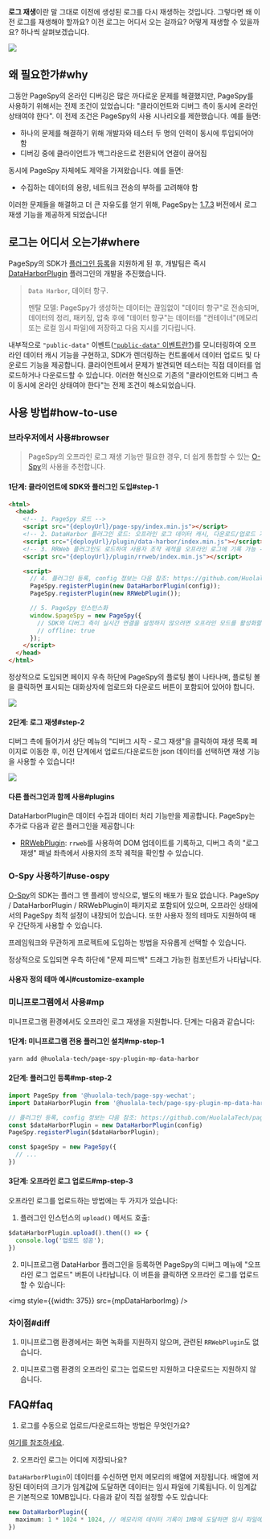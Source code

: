 [release-1.7.3]: https://github.com/HuolalaTech/page-spy-web/releases/tag/v1.7.3
[public-data-event]: https://github.com/HuolalaTech/page-spy/blob/main/docs/plugin_zh.md#행동-규약


**로그 재생**이란 말 그대로 이전에 생성된 로그를 다시 재생하는 것입니다. 그렇다면 왜 이전 로그를 재생해야 할까요? 이전 로그는 어디서 오는 걸까요? 어떻게 재생할 수 있을까요? 하나씩 살펴보겠습니다.

<img src={replayGif} />

## 왜 필요한가#why

그동안 PageSpy의 온라인 디버깅은 많은 까다로운 문제를 해결했지만, PageSpy를 사용하기 위해서는 전제 조건이 있었습니다: "클라이언트와 디버그 측이 동시에 온라인 상태여야 한다". 이 전제 조건은 PageSpy의 사용 시나리오를 제한했습니다. 예를 들면:

- 하나의 문제를 해결하기 위해 개발자와 테스터 두 명의 인력이 동시에 투입되어야 함
- 디버깅 중에 클라이언트가 백그라운드로 전환되어 연결이 끊어짐

동시에 PageSpy 자체에도 제약을 가져왔습니다. 예를 들면:

- 수집하는 데이터의 용량, 네트워크 전송의 부하를 고려해야 함

이러한 문제들을 해결하고 더 큰 자유도를 얻기 위해, PageSpy는 [1.7.3][release-1.7.3] 버전에서 로그 재생 기능을 제공하게 되었습니다!

## 로그는 어디서 오는가#where

PageSpy의 SDK가 [플러그인 등록](./plugins)을 지원하게 된 후, 개발팀은 즉시 [DataHarborPlugin]({VITE_PLUGIN_DATA_HARBOR}) 플러그인의 개발을 추진했습니다.

> `Data Harbor`, 데이터 항구.
> 
> 멘탈 모델: PageSpy가 생성하는 데이터는 끊임없이 "데이터 항구"로 전송되며, 데이터의 정리, 패키징, 압축 후에 "데이터 항구"는 데이터를 "컨테이너"(메모리 또는 로컬 임시 파일)에 저장하고 다음 지시를 기다립니다.

내부적으로 `"public-data"` 이벤트([`"public-data"` 이벤트란?](./plugins#convention))를 모니터링하여 오프라인 데이터 캐시 기능을 구현하고, SDK가 렌더링하는 컨트롤에서 데이터 업로드 및 다운로드 기능을 제공합니다. 클라이언트에서 문제가 발견되면 테스터는 직접 데이터를 업로드하거나 다운로드할 수 있습니다. 이러한 혁신으로 기존의 "클라이언트와 디버그 측이 동시에 온라인 상태여야 한다"는 전제 조건이 해소되었습니다.

## 사용 방법#how-to-use

### 브라우저에서 사용#browser

> PageSpy의 오프라인 로그 재생 기능만 필요한 경우, 더 쉽게 통합할 수 있는 [O-Spy](#use-ospy)의 사용을 추천합니다.

#### 1단계: 클라이언트에 SDK와 플러그인 도입#step-1

```html
<html>
  <head>
    <!-- 1. PageSpy 로드 -->
    <script src="{deployUrl}/page-spy/index.min.js"></script>
    <!-- 2. DataHarbor 플러그인 로드: 오프라인 로그 데이터 캐시, 다운로드/업로드 기능 제공 -->
    <script src="{deployUrl}/plugin/data-harbor/index.min.js"></script>
    <!-- 3. RRWeb 플러그인도 로드하여 사용자 조작 궤적을 오프라인 로그에 기록 가능 -->
    <script src="{deployUrl}/plugin/rrweb/index.min.js"></script>

    <script>
      // 4. 플러그인 등록, config 정보는 다음 참조: https://github.com/HuolalaTech/page-spy/blob/main/packages/page-spy-plugin-data-harbor
      PageSpy.registerPlugin(new DataHarborPlugin(config));
      PageSpy.registerPlugin(new RRWebPlugin());

      // 5. PageSpy 인스턴스화
      window.$pageSpy = new PageSpy({
        // SDK와 디버그 측이 실시간 연결을 설정하지 않으려면 오프라인 모드를 활성화할 수 있습니다
        // offline: true
      });
    </script>
  </head>
</html>
```

정상적으로 도입되면 페이지 우측 하단에 PageSpy의 플로팅 볼이 나타나며, 플로팅 볼을 클릭하면 표시되는 대화상자에 업로드와 다운로드 버튼이 포함되어 있어야 합니다.

<img src={modalImg} />

#### 2단계: 로그 재생#step-2

디버그 측에 들어가서 상단 메뉴의 "디버그 시작 - 로그 재생"을 클릭하여 재생 목록 페이지로 이동한 후, 이전 단계에서 업로드/다운로드한 json 데이터를 선택하면 재생 기능을 사용할 수 있습니다!

<img src={replayImg} />

#### 다른 플러그인과 함께 사용#plugins

DataHarborPlugin은 데이터 수집과 데이터 처리 기능만을 제공합니다. PageSpy는 추가로 다음과 같은 플러그인을 제공합니다:

- [RRWebPlugin]({VITE_PLUGIN_RRWEB}): `rrweb`를 사용하여 DOM 업데이트를 기록하고, 디버그 측의 "로그 재생" 패널 좌측에서 사용자의 조작 궤적을 확인할 수 있습니다.

### O-Spy 사용하기#use-ospy

[O-Spy](/o-spy)의 SDK는 플러그 앤 플레이 방식으로, 별도의 배포가 필요 없습니다. PageSpy / DataHarborPlugin / RRWebPlugin이 패키지로 포함되어 있으며, 오프라인 상태에서의 PageSpy 최적 설정이 내장되어 있습니다. 또한 사용자 정의 테마도 지원하여 매우 간단하게 사용할 수 있습니다.

프레임워크와 무관하게 프로젝트에 도입하는 방법을 자유롭게 선택할 수 있습니다.


<ImportGuide />

정상적으로 도입되면 우측 하단에 "문제 피드백" 드래그 가능한 컴포넌트가 나타납니다.

#### 사용자 정의 테마 예시#customize-example


<CustomizeExample />

### 미니프로그램에서 사용#mp

미니프로그램 환경에서도 오프라인 로그 재생을 지원합니다. 단계는 다음과 같습니다:

#### 1단계: 미니프로그램 전용 플러그인 설치#mp-step-1
```bash
yarn add @huolala-tech/page-spy-plugin-mp-data-harbor
```

#### 2단계: 플러그인 등록#mp-step-2
```ts
import PageSpy from '@huolala-tech/page-spy-wechat';
import DataHarborPlugin from '@huolala-tech/page-spy-plugin-mp-data-harbor';

// 플러그인 등록, config 정보는 다음 참조: https://github.com/HuolalaTech/page-spy/blob/main/packages/page-spy-plugin-mp-data-harbor
const $dataHarborPlugin = new DataHarborPlugin(config)
PageSpy.registerPlugin($dataHarborPlugin);

const $pageSpy = new PageSpy({
  // ...
})
```

#### 3단계: 오프라인 로그 업로드#mp-step-3

오프라인 로그를 업로드하는 방법에는 두 가지가 있습니다:

1. 플러그인 인스턴스의 `upload()` 메서드 호출:
```ts
$dataHarborPlugin.upload().then(() => {
  console.log('업로드 성공');
})
```

2. 미니프로그램 DataHarbor 플러그인을 등록하면 PageSpy의 디버그 메뉴에 "오프라인 로그 업로드" 버튼이 나타납니다. 이 버튼을 클릭하면 오프라인 로그를 업로드할 수 있습니다:

<img style={{width: 375}} src={mpDataHarborImg} />

### 차이점#diff

1. 미니프로그램 환경에서는 화면 녹화를 지원하지 않으며, 관련된 `RRWebPlugin`도 없습니다.

2. 미니프로그램 환경의 오프라인 로그는 업로드만 지원하고 다운로드는 지원하지 않습니다.

## FAQ#faq

1. 로그를 수동으로 업로드/다운로드하는 방법은 무엇인가요?

[여기를 참조하세요](./data-harbor#onOfflineLog).

2. 오프라인 로그는 어디에 저장되나요?

`DataHarborPlugin`이 데이터를 수신하면 먼저 메모리의 배열에 저장됩니다. 배열에 저장된 데이터의 크기가 임계값에 도달하면 데이터는 임시 파일에 기록됩니다. 이 임계값은 기본적으로 10MB입니다. 다음과 같이 직접 설정할 수도 있습니다:

```ts
new DataHarborPlugin({
  maximum: 1 * 1024 * 1024, // 메모리의 데이터 기록이 1MB에 도달하면 임시 파일에 기록
})
```
